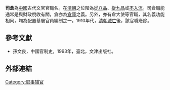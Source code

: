 '''司倉'''為[[中國|中國]]古代文官官職名。在[[清朝|清朝]]之位階為[[從八品|從八品]]、[[從九品|從九品]]或[[不入流|不入流]]。司倉職能通常是與財政稅收有關，倉亦為[[倉庫|倉庫]]之義。另外，亦有倉大使等官職，其名義功能相同，均為配置基層官員編制之一。1910年代，[[清朝滅亡|清朝滅亡]]後，該官職廢除。

==參考文獻==
*孫文良，中國官制史，1993年，臺北，文津出版社。 

==外部連結==
{{Wikisource further reading}}
[[Category:职事辅官|Category:职事辅官]]